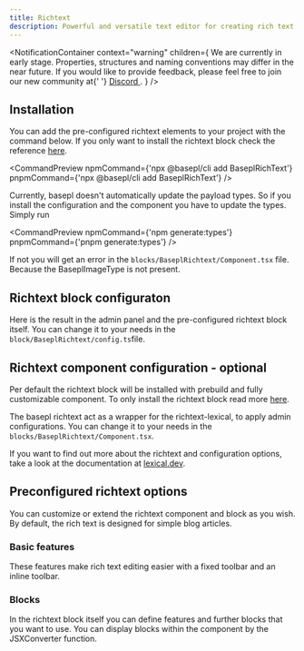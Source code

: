 ```yaml
---
title: Richtext
description: Powerful and versatile text editor for creating rich text content.
---
```


<NotificationContainer
  context="warning"
  children={
    <span>
      We are currently in early stage. Properties, structures and naming
      conventions may differ in the near future. If you would like to provide
      feedback, please feel free to join our new community at{' '}
      <a href="https://discord.gg/b99KZMW2" target="_blank">
        Discord
      </a>
      .
    </span>
  }
/>

## Installation

You can add the pre-configured richtext elements to your project with the command below. If you only want to install the richtext block check the reference [here](/docs/getting-started).

<CommandPreview
  npmCommand={'npx @basepl/cli add BaseplRichText'}
  pnpmCommand={'npx @basepl/cli add BaseplRichText'}
/>

Currently, basepl doesn't automatically update the payload types. So if you install the configuration and the component you have to update the types.
Simply run

<CommandPreview
  npmCommand={'npm generate:types'}
  pnpmCommand={'pnpm generate:types'}
/>

If not you will get an error in the `blocks/BaseplRichtext/Component.tsx` file. Because the BaseplImageType is not present.

## Richtext block configuraton

Here is the result in the admin panel and the pre-configured richtext block itself. You can change it to your needs in the `block/BaseplRichtext/config.ts`file.

<BlockPreview name="BaseplRichtext" imagePath="admin-button.png" />

## Richtext component configuration - optional

Per default the richtext block will be installed with prebuild and fully customizable component. To only install the richtext block read more [here](/docs/getting-started).

The basepl richtext act as a wrapper for the richtext-lexical, to apply admin configurations. You can change it to your needs in the `blocks/BaseplRichtext/Component.tsx`.

<ComponentPreview componentName="BaseplRichtext" />

If you want to find out more about the richtext and configuration
options, take a look at the documentation at [lexical.dev](https://lexical.dev/).

## Preconfigured richtext options

You can customize or extend the richtext component and block as you wish. By default, the rich text is designed for simple blog articles.

### Basic features

These features make rich text editing easier with a fixed toolbar and an inline toolbar.

### Blocks

In the richtext block itself you can define features and further blocks that you want to use. You can display blocks within the component by the JSXConverter function.
